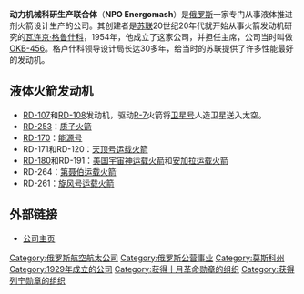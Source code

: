 {{Infobox company
| name = 動力機械科研生產聯合體<br>{{small|(НПО Энергомаш)}}
| logo = <!-- 檔案不存在 Энергомаш имени Академика Глушко.jpg -->
| logo_size =
| logo_alt =
| logo_caption = 
| logo_padding =
| image = 
| image_size =
| image_alt =
| image_caption = 
| trading_name = 
| native_name = НПО Энергомаш имени академика В. П. Глушко
| native_name_lang =  ru  <!-- Use ISO 639-1 code, e.g. "fr" for French. For multiple names in different languages, use {{lang|[code]|[name]}}. -->
| romanized_name = NPO Energomash named after “V. P. Glushko”
| former_name =  [[設計局|OKB-456]]
| type = 
| traded_as = 
| ISIN =
| industry = {{ublist |[[火箭发动机|火箭发动机]] }}
| genre =               <!-- Only used with media and publishing companies -->
| fate = 
| predecessor =         <!-- or: | predecessors = -->
| successor =           <!-- or: | successors = -->
| founded = ({{Start date and age|1946}}) {{USSR}}[[希姆基|希姆基]] <!-- if known: {{start date|YYYY|MM|DD}} in [[city|city]], [[country|country]] -->
| founder = [[瓦连京·格鲁什科|瓦连京·格鲁什科]]            <!-- or: | founders = -->
| defunct =             <!-- {{end date|YYYY|MM|DD}} -->
| hq_location = 
| hq_location_city = [[莫斯科州|莫斯科州]]
| hq_location_country = {{RUS}}
| coordinates = 
| num_locations = 
| num_locations_year =   <!-- Year of num_locations data (when known) -->
| area_served =         <!-- or: | areas_served = -->
| key_people = 
| products = {{ublist |[[RD-170|RD-170]] |[[RD-180|RD-180]]}}
| brands = 
| production = 
| production_year =     <!-- Year of production data (when known) -->
| services = 
| revenue = 
| revenue_year =        <!-- Year of revenue data (when known) -->
| operating_income = 
| income_year =         <!-- Year of operating_income data (when known) -->
| net_income =          <!-- or: | profit = -->
| net_income_year =     <!-- or: | profit_year = --><!-- Year of net_income/profit data (when known) -->
| aum =                 <!-- Only for financial-service companies -->
| assets = 
| assets_year =         <!-- Year of assets data (when known) -->
| equity = 
| equity_year =         <!-- Year of equity data (when known) -->
| owner =               <!-- or: | owners = -->
| members = 
| members_year =        <!-- Year of members data (when known) -->
| num_employees = 5500人 (2009年) 
| num_employees_year =  <!-- Year of num_employees data (when known) -->
| parent = [[俄羅斯航太|俄羅斯航太]]
| divisions = 
| subsid = 
| slogan =              <!-- or: | slogans = -->
| module =              <!-- Used to embed other templates -->
| website =            {{URL|http://www.npoenergomash.ru/ |Official Website}} <!-- or: | homepage = --><!-- {{URL|example.com}} -->
| footnotes = 
| intl =                <!-- Set positively ("true"/"yes"/etc) if company is international, otherwise omit -->
}}

'''动力机械科研生产联合体'''（'''NPO Energomash'''）是[[俄罗斯|俄罗斯]]一家专门从事液体推进剂火箭设计生产的公司。其创建者是[[苏联|苏联]]20世纪20年代就开始从事火箭发动机研究的[[瓦连京·格鲁什科|瓦连京·格鲁什科]]，1954年，他成立了这家公司，并担任主席，公司当时叫做[[設計局|OKB-456]]。格卢什科领导设计局长达30多年，给当时的苏联提供了许多性能最好的发动机。
==液体火箭发动机==
*[[RD-107|RD-107]]和[[RD-108|RD-108]]发动机，驱动[[R-7|R-7]]火箭将[[卫星号|卫星号]]人造卫星送入太空。
*[[RD-253|RD-253]]：[[质子火箭|质子火箭]]
*[[RD-170|RD-170]]：[[能源号|能源号]] 
*RD-171和RD-120：[[天顶号运载火箭|天顶号运载火箭]]
*[[RD-180|RD-180]]和RD-191：[[宇宙号运载火箭|美国宇宙神运载火箭]]和[[安加拉运载火箭|安加拉运载火箭]]
*RD-264：[[第聂伯运载火箭|第聂伯运载火箭]]
*RD-261：[[旋风号运载火箭|旋风号运载火箭]]

==外部链接==
* [http://www.npoenergomash.ru/ 公司主页]{{Wayback|url=http://www.npoenergomash.ru/ |date=20071029075531 }}

[[Category:俄罗斯航空航太公司|Category:俄罗斯航空航太公司]]
[[Category:俄罗斯公营事业|Category:俄罗斯公营事业]]
[[Category:莫斯科州|Category:莫斯科州]]
[[Category:1929年成立的公司|Category:1929年成立的公司]]
[[Category:获得十月革命勋章的组织|Category:获得十月革命勋章的组织]]
[[Category:获得列宁勋章的组织|Category:获得列宁勋章的组织]]